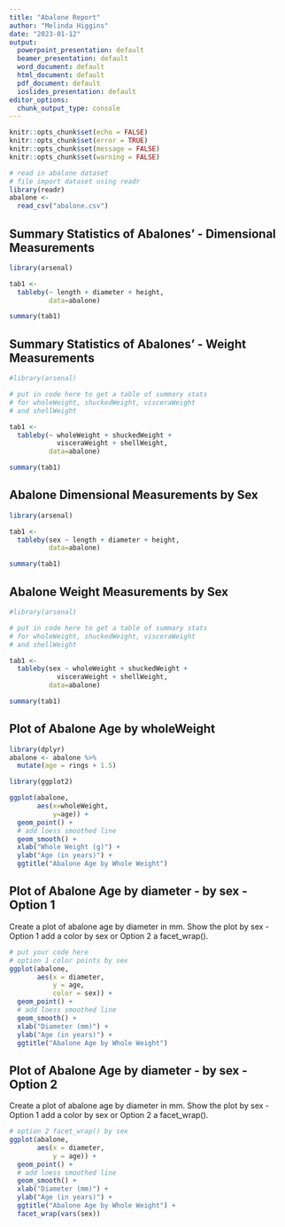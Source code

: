 ```yaml
---
title: "Abalone Report"
author: "Melinda Higgins"
date: "2023-01-12"
output:
  powerpoint_presentation: default
  beamer_presentation: default
  word_document: default
  html_document: default
  pdf_document: default
  ioslides_presentation: default
editor_options:
  chunk_output_type: console
---
```


```r
knitr::opts_chunk$set(echo = FALSE)
knitr::opts_chunk$set(error = TRUE)
knitr::opts_chunk$set(message = FALSE)
knitr::opts_chunk$set(warning = FALSE)

# read in abalone dataset
# file import dataset using readr
library(readr)
abalone <- 
  read_csv("abalone.csv")
```

## Summary Statistics of Abalones' - Dimensional Measurements

```r
library(arsenal)

tab1 <- 
  tableby(~ length + diameter + height, 
          data=abalone)

summary(tab1)
```

## Summary Statistics of Abalones' - Weight Measurements

```r
#library(arsenal)

# put in code here to get a table of summary stats
# for wholeWeight, shuckedWeight, visceraWeight 
# and shellWeight

tab1 <- 
  tableby(~ wholeWeight + shuckedWeight + 
            visceraWeight + shellWeight, 
          data=abalone)

summary(tab1)
```

## Abalone Dimensional Measurements by Sex

```r
library(arsenal)

tab1 <- 
  tableby(sex ~ length + diameter + height, 
          data=abalone)

summary(tab1)
```

## Abalone Weight Measurements by Sex

```r
#library(arsenal)

# put in code here to get a table of summary stats
# for wholeWeight, shuckedWeight, visceraWeight 
# and shellWeight

tab1 <- 
  tableby(sex ~ wholeWeight + shuckedWeight + 
            visceraWeight + shellWeight, 
          data=abalone)

summary(tab1)
```

## Plot of Abalone Age by wholeWeight

```r
library(dplyr)
abalone <- abalone %>%
  mutate(age = rings + 1.5)

library(ggplot2)

ggplot(abalone,
       aes(x=wholeWeight, 
           y=age)) +
  geom_point() +
  # add loess smoothed line
  geom_smooth() + 
  xlab("Whole Weight (g)") + 
  ylab("Age (in years)") + 
  ggtitle("Abalone Age by Whole Weight")
```

## Plot of Abalone Age by diameter - by sex - Option 1

Create a plot of abalone age by diameter in mm. Show the plot by sex - Option 1 add a color by sex or Option 2 a facet_wrap().

```r
# put your code here
# option 1 color points by sex
ggplot(abalone,
       aes(x = diameter, 
           y = age,
           color = sex)) +
  geom_point() +
  # add loess smoothed line
  geom_smooth() + 
  xlab("Diameter (mm)") + 
  ylab("Age (in years)") + 
  ggtitle("Abalone Age by Whole Weight")
```

## Plot of Abalone Age by diameter - by sex - Option 2

Create a plot of abalone age by diameter in mm. Show the plot by sex - Option 1 add a color by sex or Option 2 a facet_wrap().

```r
# option 2 facet_wrap() by sex
ggplot(abalone,
       aes(x = diameter, 
           y = age)) +
  geom_point() +
  # add loess smoothed line
  geom_smooth() + 
  xlab("Diameter (mm)") + 
  ylab("Age (in years)") + 
  ggtitle("Abalone Age by Whole Weight") +
  facet_wrap(vars(sex))
```


